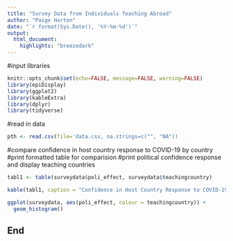 ```yaml
---
title: "Survey Data from Individuals Teaching Abroad"
author: "Paige Harton"
date: "`r format(Sys.Date(), '%Y-%m-%d')`"
output: 
  html_document:
    highlights: "breezedark"
---
```


#input libraries
```r

knitr::opts_chunk$set(echo=FALSE, message=FALSE, warning=FALSE)
library(epiDisplay)
library(ggplot2)
library(kableExtra)
library(dplyr)
library(tidyverse)
```

#read in data

```r
pth <- read.csv(file='data.csv, na.strings=c("", "NA"))
```

#compare confidence in host country response to COVID-19 by country
#print formatted table for comparision
#print political confidence response and display teaching countries
```r
tabl1 <- table(surveydata$poli_effect, surveydata$teachingcountry)

kable(tabl1, caption = "Confidence in Host Country Response to COVID-19 by Country") %>% kable_styling(bootstrap_options = c("striped", "hover"))

ggplot(surveydata, aes(poli_effect, colour = teachingcountry)) + 
  geom_histogram()
```

## End
